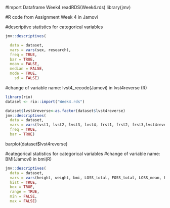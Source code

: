 #Import Dataframe Week4
readRDS(Week4.rds)
library(jmv)

#R code from Assignment Week 4 in Jamovi

#descriptive statistics for categorical variables
```r
jmv::descriptives(

  data = dataset,
  vars = vars(sex, research),
  freq = TRUE,
  bar = TRUE,
  mean = FALSE,
  median = FALSE,
  mode = TRUE,
    sd = FALSE)
```

#change of variable name: lvst4_recode(Jamovi) in lvst4reverse (R)


```r
library(rio)
dataset <- rio::import("Week4.rds")

dataset$lvst4reverse<-as.factor(dataset$lvst4reverse)
jmv::descriptives(
  data = dataset,
  vars = vars(lvst1, lvst2, lvst3, lvst4, frst1, frst2, frst3,lvst4reverse), 
  freq = TRUE,
  bar = TRUE)
```
  

barplot(dataset$lvst4reverse)

#categorical statistics for categorical variables
#change of variable name: BMI(Jamovi) in bmi(R)


```r
jmv::descriptives(
  data = dataset,
  vars = vars(height, weight, bmi, LOSS_total, FOSS_total, LOSS_mean, FOSS_mean, LOSS_total_z, FOSS_total_z, LOSS_mean_z, FOSS_mean_z),
  hist = TRUE,
  box = TRUE,
  range = TRUE,
  min = FALSE,
  max = FALSE)
```
